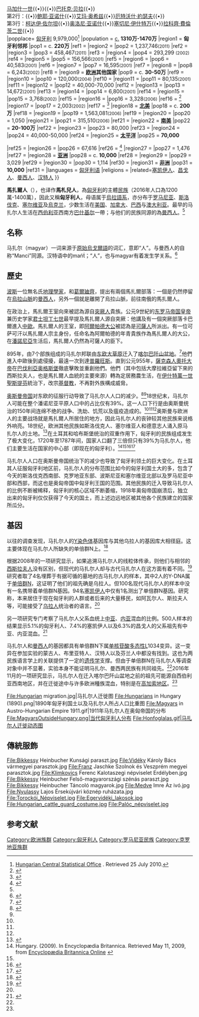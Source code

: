 {{NoteTA
|1=zh-hans:马扎尔; zh-hant:馬扎爾
|2=zh-hans:乌拉尔; zh-hant:烏拉
}}
{{Infobox Ethnic group
|group      = 馬扎爾人<br/>{{Lang|hu|magyarok}}
|image      = [[File:Hng2_2.jpg|300px]]
|caption = <small>第1行：[[伊什特万一世|伊什特万一世]]{{•}}[[马加什一世|马加什一世]]{{•}}{{link-en|拜特伦·伽柏|Gábor Bethlen}}{{•}}[[巴托克·贝拉|巴托克·贝拉]]{{•}}{{link-en|胡贡瑙伊·薇尔默|Vilma Hugonnai}}<br />第2行：{{link-en|琼特瓦里·科什特考·蒂沃多尔|Tivadar Kosztka Csontváry}}{{•}}[[鲍耶·亚诺什|鲍耶·亚诺什]]{{•}}[[艾玛·奥希兹|艾玛·奥希兹]]{{•}}[[厄特沃什·約瑟夫|厄特沃什·約瑟夫]]{{•}}{{link-en|厄特沃什·罗兰|Loránd Eötvös}}<br />第3行：[[柯达伊·佐尔坦|柯达伊·佐尔坦]]{{•}}[[奥洛尼·亚诺什|奥洛尼·亚诺什]]{{•}}[[塞切尼·伊什特万|塞切尼·伊什特万]]{{•}}[[拉科齊·費倫茨二世|拉科齊·費倫茨二世]]{{•}}{{link-en|洛博尔佛尔维·罗佐|Róza Laborfalvi}}<br /></small>
|popplace={{Flag icon|Hungary}} [[匈牙利|匈牙利]] 9,979,000<ref name="KSH">[http://portal.ksh.hu/pls/ksh/docs/hun/xstadat/xstadat_evkozi/e_wdsd001a.html Hungarian Central Statistical Office] {{Wayback|url=http://portal.ksh.hu/pls/ksh/docs/hun/xstadat/xstadat_evkozi/e_wdsd001a.html |date=20200510163317 }}. Retrieved 25 July 2010.</ref>
|population = [[Circa|c.]] '''1310万-1470万''' <!--by adding the numbers below-->
|region1    = '''匈牙利邻邦'''
|pop1       = c. '''220万'''
|ref1       =
|region2    = {{ROU}}
|pop2       = 1,237,746{{spaces|2}}<small>(2011)</small>
|ref2       = {{lower|<ref name="insse3">{{ro icon}} [http://www.recensamantromania.ro/wp-content/uploads/2012/02/Comunicat_DATE_PROVIZORII_RPL_2011.pdf "Comunicat de presă privind rezultatele provizorii ale Recensământului Populaţiei şi Locuinţelor – 2011"] {{Wayback|url=http://www.recensamantromania.ro/wp-content/uploads/2012/02/Comunicat_DATE_PROVIZORII_RPL_2011.pdf |date=20190802060014 }}, at the 2011 Romanian census site; accessed February 11, 2012</ref>}}
|region3    = {{SVK}}
|pop3       = 458,467{{spaces|2}}<small>(2011)</small>
|ref3       = {{lower|<ref name="SlovH">2001 Slovakian Census</ref>}}
|region4    = {{SRB}}
|pop4       =  293,299 {{spaces|2}}<small>(2002)</small>
|ref4       = {{lower|<ref name="SerbiaH">2002 Serbian Census</ref>}}
|region5    = {{UKR}}
|pop5       = 156,566{{spaces|2}}<small>(2001)</small>
|ref5       = {{lower|<ref>[http://www.ukrcensus.gov.ua/eng/results/general/nationality/ National composition of population] {{webarchive|url=https://web.archive.org/web/20070706003257/http://www.ukrcensus.gov.ua/eng/results/general/nationality/ |date=2007-07-06 }}</ref>}}
|region6    = {{AUT}}
|pop6       = 40,583{{spaces|2}}<small>(2001)</small>
|ref6       = {{lower|<ref>[http://www.statistik.at/gz/umgangssprache1.pdf 2001 Austrian census] {{webarchive|url=https://web.archive.org/web/20050512113957/http://www.statistik.at/gz/umgangssprache1.pdf |date=2005-05-12 }}</ref>}}
|region7    = {{CRO}}
|pop7       = 16,595{{spaces|2}}<small>(2001)</small>
|ref7       = {{lower|<ref>[http://www.human-rights.hr/dokumenti/polozajnm.htm Položaj Nacionalnih Manjina U Republici Hrvatskoj - Zakonodavstvo I Praska] {{webarchive|url=https://web.archive.org/web/20070516060653/http://www.human-rights.hr/dokumenti/polozajnm.htm |date=2007-05-16 }}</ref>}}
|region8    = {{SLO}}
|pop8       = 6,243{{spaces|2}}<small>(2002)</small>
|ref8       = {{lower|<ref>[http://ec.europa.eu/education/policies/lang/languages/langmin/euromosaic/slov_en.pdf Slovenia] {{webarchive|url=https://web.archive.org/web/20060919155409/http://www.ec.europa.eu/education/policies/lang/languages/langmin/euromosaic/slov_en.pdf |date=2006-09-19 }}</ref>}}
|region9    = '''[[欧洲|欧洲]]其他国家'''
|pop9       = c. '''30-50万'''
|ref9       =
|region10   = {{GER}}
|pop10      = 120,000{{spaces|2}}<small>(2004)</small>
|ref10      = {{lower|<ref>[http://www.buod.de/D/kere-d.htm ''Bund Ungarischer Organisationen in Deutschland''] {{webarchive|url=https://web.archive.org/web/20060206070654/http://www.buod.de/D/kere-d.htm |date=2006-02-06 }}</ref>}}
|region11   = {{GBR}}
|pop11      = 80,135{{spaces|2}}<small>(2001)</small>
|ref11      =
|region12   = {{SWE}}
|pop12      = 40,000-70,000
|ref12      =
|region13   = {{CZE}}
|pop13      = 14,672{{spaces|2}}<small>(2001)</small>
|ref13      =  {{lower|<ref>[http://www.cvvm.cas.cz/upl/nase_spolecnost/100023s_Samanova-narodnost.pdf Národnost ve sčítání lidu v českých zemích] {{webarchive|url=https://www.webcitation.org/5qYIKgUlZ?url=http://www.cvvm.cas.cz/upl/nase_spolecnost/100023s_Samanova-narodnost.pdf |date=2010-06-17 }}</ref>}}
|region14   = {{TUR}}
|pop14      = 6,800{{spaces|2}}<small>(2001)</small>
|ref14      = {{lower|<ref name="census"/>}}
|region15   = {{RUS}}
|pop15      = 3,768{{spaces|2}}<small>(2002)</small>
|ref15      = {{lower|<ref>[https://web.archive.org/web/20081028221302/http://www.coe.int/t/e/human_rights/minorities/2._FRAMEWORK_CONVENTION_(MONITORING)/2._Monitoring_mechanism/3._State_Reports_and_UNMIK_Kosovo_Report/2._Second_cycle/PDF_2nd_SR_RussianFederation_en.pdf Russia Report to COE]</ref>}}
|region16   = {{IRL}}
|pop16      = 3,328{{spaces|2}}<small>(2006)</small>
|ref16      = <ref>{{Cite web |url=http://www.cso.ie/statistics/placebirthagegroup.htm |title=CSO Ireland - 2006 Census |accessdate=2012-10-15 |archive-date=2011-08-12 |archive-url=https://web.archive.org/web/20110812062733/http://www.cso.ie/statistics/placebirthagegroup.htm |dead-url=no }}</ref>
|region17   = {{MKD}}
|pop17      = 2,003{{spaces|2}}<small>(2002)</small>
|ref17      = <ref>{{Cite web |url=http://www.stat.gov.mk/english/glavna_eng.asp?br=18 |title=Republic of Macedonia - State Statistical Office<!-- Bot generated title --> |accessdate=2012-10-15 |archive-date=2004-06-21 |archive-url=https://web.archive.org/web/20040621055714/http://www.stat.gov.mk/english/glavna_eng.asp?br=18 |dead-url=no }}</ref>
|region18   = '''[[北美|北美]]'''
|pop18      = c. '''200万'''
|ref18      =
|region19   = {{USA}}
|pop19      = 1,563,081{{spaces|2}}<small>(2006)</small>
|ref19      = {{lower|<ref name="census">{{Cite web |url=http://factfinder.census.gov/servlet/DTTable?_bm=y&-state=dt&-context=dt&-reg=DEC_2000_SF4_U_PCT001%3A001%7C547%3B&-ds_name=ACS_2006_EST_G00_&-TABLE_NAMEX=&-ci_type=A&-mt_name=ACS_2006_EST_G2000_B04003&-CONTEXT=dt&-tree_id=4001&-all_geo_types=N&-redoLog=true&-geo_id=01000US&-search_results=01000US&-format=&-_lang=en |title=2006 community survey |accessdate=2020-09-22 |archive-date=2011-11-10 |archive-url=https://web.archive.org/web/20111110180938/http://factfinder.census.gov/servlet/DTTable?_bm=y&-state=dt&-context=dt&-reg=DEC_2000_SF4_U_PCT001%3A001%7C547%3B&-ds_name=ACS_2006_EST_G00_&-TABLE_NAMEX=&-ci_type=A&-mt_name=ACS_2006_EST_G2000_B04003&-CONTEXT=dt&-tree_id=4001&-all_geo_types=N&-redoLog=true&-geo_id=01000US&-search_results=01000US&-format=&-_lang=en |dead-url=yes }}</ref>}}
|region20   = {{PUR}}
|pop20     = 1,050
|region21   = {{CAN}}
|pop21      = 315,510{{spaces|2}}<small>(2006)</small>
|ref21      = {{lower|<ref>{{Cite web |url=http://www12.statcan.ca/english/census06/data/topics/RetrieveProductTable.cfm?ALEVEL=3&APATH=3&CATNO=&DETAIL=0&DIM=&DS=99&FL=0&FREE=0&GAL=0&GC=99&GK=NA&GRP=1&IPS=&METH=0&ORDER=1&PID=92333&PTYPE=88971&RL=0&S=1&ShowAll=No&StartRow=1&SUB=801&Temporal=2006&Theme=80&VID=0&VNAMEE=&VNAMEF= |title=The 2006 census |accessdate=2012-10-15 |archive-date=2018-12-25 |archive-url=https://web.archive.org/web/20181225063538/http://www12.statcan.ca/english/census06/data/topics/RetrieveProductTable.cfm?ALEVEL=3&APATH=3&CATNO=&DETAIL=0&DIM=&DS=99&FL=0&FREE=0&GAL=0&GC=99&GK=NA&GRP=1&IPS=&METH=0&ORDER=1&PID=92333&PTYPE=88971&RL=0&S=1&ShowAll=No&StartRow=1&SUB=801&Temporal=2006&Theme=80&VID=0&VNAMEE=&VNAMEF= |dead-url=no }}</ref>}}
|region22   = '''[[南美|南美]]'''
|pop22      = '''20-100万'''
|ref22      = {{lower|<ref name="census"/>}}
|region23   = {{BRA}}
|pop23      = 80,000
|ref23      = {{lower|<ref>[http://epoca.globo.com/edic/214/soci1a.htm Revista Época Edição 214 24 June 2002<!-- Bot generated title -->] {{webarchive|url=https://web.archive.org/web/20130703152615/http://epoca.globo.com/edic/214/soci1a.htm |date=2013-07-03 }}</ref>}}
|region24   = {{ARG}}
|pop24      = 40,000-50,000
|ref24      = {{lower|<ref>{{Cite web |url=http://www.mfa.gov.hu/kulkepviselet/AR/es/ar_magyaro_a_vilagban/ar_moavilagban_arg.htm |title=Hungarian Embassy in Buenos Aires 20 June 2009<!-- Bot generated title --> |accessdate=2012-10-15 |archive-date=2015-06-30 |archive-url=https://web.archive.org/web/20150630064635/http://www.mfa.gov.hu/kulkepviselet/AR/es/ar_magyaro_a_vilagban/ar_moavilagban_arg.htm |dead-url=no }}</ref>}}
|region25   = '''[[太平洋|太平洋]]'''{{spaces|2}}
|pop25      = '''70,000'''</div>
|ref25      = {{lower|<ref name="census"/>}}
|region26   = {{AUS}}
|pop26      = 67,616
|ref26      = <ref>{{Cite web |url=http://www.abs.gov.au/ausstats |title=Australian Bureau of Statistics (Census 2006)<!-- Bot generated title --> |accessdate=2012-10-15 |archive-date=2018-09-13 |archive-url=https://web.archive.org/web/20180913215740/http://www.abs.gov.au/ausstats |dead-url=no }}</ref>
|region27   = {{NZL}}
|pop27      = 1,476
|ref27      =
|region28   = '''[[亚洲|亚洲]]'''
|pop28      = c. '''10,000'''
|ref28      =
|region29   = {{THA}}
|pop29      = 3,029
|ref29      =
|region30   = {{PHL}}
|pop30      = 1,114
|ref30      =
|region31   = '''[[非洲|非洲]]'''
|pop31      = '''10,000'''
|ref31      = {{lower|<ref name="census"/>}}
|languages  = [[匈牙利语|匈牙利语]]
|religions  =
{{{!}} align="center" style="background:transparent; text-align:left;"
{{!}}style="width:30em;"{{!}} 主要为[[罗马天主教|罗马天主教]]和[[新教|新教]]{{smaller|（[[归正宗|归正宗]]和[[信义宗|信义宗]]为主；也有[[一位论派|一位论派]]）}}，小部分[[东仪天主教|东仪天主教]]、[[犹太教|犹太教]]和[[无宗教|无宗教]]。</tr>
{{!}}}
|related=[[塞凯伊人|塞凯伊人]]、[[昌戈人|昌戈人]]、[[曼西人|曼西人]]、[[汉特人|汉特人]]
}}

'''馬扎爾人'''（{{Lang-hu|magyarok}}），也译作'''馬札兒人'''，為[[匈牙利|匈牙利]]的主體[[民族|民族]]（2016年人口為1200萬-1400萬），因此又稱'''匈牙利人'''，母语属于[[烏拉語系|烏拉語系]]，亦分布于[[罗马尼亚|罗马尼亚]]、[[斯洛伐克|斯洛伐克]]、[[塞尔维亚|塞尔维亚]]及[[烏克兰|烏克兰]]，少数生活在[[美国|美国]]、[[加拿大|加拿大]]、[[巴西|巴西]]与[[澳大利亚|澳大利亚]]。最早的马扎尔人生活在[[西伯利亚|西伯利亚]]西南方[[巴什基尔|巴什基尔]]一帶；与他们的民族同源的為[[曼西人|曼西人]]。<ref name=":0" />

== 名称 ==
马扎尔（magyar）一词来源于[[乌戈尔语支|原始烏戈爾語]]的词汇{{lang|hu|mańćɜ}}，意即“人”。与曼西人的自称“Manci”同源。汉特语中的mańt́；“人”，也与magyar有着发生学关系。<ref>{{Cite web|url=http://www.uralonet.nytud.hu/eintrag.cgi?id_eintrag=1799|title=Uralonet UEW № 1799|accessdate=2018-07-20|author=|date=|publisher=|archive-date=2021-04-07|archive-url=https://web.archive.org/web/20210407221203/http://www.uralonet.nytud.hu/eintrag.cgi?id_eintrag=1799|dead-url=no}}</ref>

==歷史==
[[波斯|波斯]]一位無名氏[[地理學家|地理學家]]，和[[葛爾廸齊|葛爾廸齊]]，提出有兩個馬扎爾部落：一個是仍然停留在[[烏拉山脈|烏拉山脈]]的[[曼西人|曼西人]]，另外一個就是離開了烏拉山脈，前往南俄的馬扎爾人。

在政治上，馬扎爾王室向來被認為源自[[突厥人|突厥人]]貴族。公元9世紀的[[东罗马帝国|东罗马帝国]][[拜占庭皇帝列表|皇帝]]兼历史学家[[君士坦丁七世|君士坦丁七世]]最早提及馬扎爾人源自突厥：他講及有一個突厥部落卡巴爾進入[[中歐|中歐]]。馬扎爾人的王室，即[[阿爾帕德大公|阿爾帕德大公]]被認為是[[可薩人|可薩人]]所派出。有一位可萨可汗以馬扎爾人宗主身份，任命名為阿爾帕德的年青貴族作為馬扎爾人的大公，在[[潘諾尼亞|潘諾尼亞]]生活后，馬扎爾人仍然為可薩人的臣下。

895年，由7个部族组成的马扎尔邦联由[[東歐大草原|东欧大草原]]迁入了[[潘諾尼亞平原|喀尔巴阡山盆地]]。<ref name=":1">{{Cite web|url=https://www.ncbi.nlm.nih.gov/pubmed/27803981|title=Genetic structure of the early Hungarian conquerors inferred from mtDNA haplotypes and Y-chromosome haplogroups in a small cemetery.|accessdate=2018-07-15|author=Neparáczki E et al|date=2016-11-01|publisher=US National Library of Medicine, National Institutes of Health|archive-date=2020-04-10|archive-url=https://web.archive.org/web/20200410085133/https://www.ncbi.nlm.nih.gov/pubmed/27803981|dead-url=no}}</ref>他們進入中歐後到處侵擾，最遠一次到達[[普羅旺斯|普羅旺斯]]。直到公元955年，[[薩克森人|薩克森人]][[奧托大帝|奧托大帝]]在[[巴伐利亞|巴伐利亞]][[奥格斯堡|奥格斯堡]]徹底擊敗並重創他們。他們（其中包括大摩拉維亞留下來的西斯拉夫人，也是馬扎爾人血統的主要來源）轉為定居務農生活，在[[伊什特萬一世|伊什特萬一世]][[聖斯提芬|聖斯提芬]]統治下，改宗[[基督教|基督教]]，不再對外族構成威脅。

[[奥斯曼帝国|奥斯曼帝国]]对东欧的征服行动导致了马扎尔人人口的减少。<ref name="Hungary">{{cite book|title=A Country Study: Hungary|publisher=Federal Research Division, [[Library_of_Congress|Library of Congress]]|url=http://lcweb2.loc.gov/cgi-bin/query/r?frd/cstdy:@field(DOCID+hu0028)|accessdate=2009-03-06|archive-date=2020-04-11|archive-url=https://web.archive.org/web/20200411024422/http://lcweb2.loc.gov/cgi-bin/query/r?frd%2Fcstdy%3A%40field%28DOCID+hu0028%29|dead-url=no}}</ref><ref name=Steven/>18世纪末，马扎尔人可能在整个潘诺尼亚平原人口中的占比仅有39%。这一人口下行是由奥斯曼统治的150年间连绵不绝的战争、洗劫、饥荒以及瘟疫造成的。<ref name=Britannica2/><ref name="Hungary"/><ref name=Steven/>奥斯曼与欧洲人的主要战场就是馬扎爾人所居住的地方，因此马扎尔人的丧钟较其他民族来说格外响亮。18世纪，欧洲其他民族如斯洛伐克人、塞尔维亚人和德意志人涌入原马扎尔人的土地。<ref name="Macartney1962">{{citation|last=Macartney|first=Carlile Aylmer|authorlink=Carlile Aylmer Macartney|title=Hungary; A short history|url=http://mek.niif.hu/02000/02086/02086.htm|accessdate=2016-08-03|year=1962|publisher=University Press|chapter=5. The Eighteenth Century|archive-date=2021-04-07|archive-url=https://web.archive.org/web/20210407221220/http://mek.niif.hu/02000/02086/02086.htm|dead-url=no}}</ref>在土耳其和哈布斯堡统治的双重作用下，匈牙利的民族组成发生了极大变化，1720年至1787年间，国家人口翻了三倍但只有39%为马扎尔人，他们主要生活在国家的中心部（即现在的匈牙利）。<ref name=Britannica2>Hungary. (2009). In Encyclopædia Britannica. Retrieved May 11, 2009, from [http://www.britannica.com/EBchecked/topic/276730/Hungary Encyclopædia Britannica Online] {{Wayback|url=http://www.britannica.com/EBchecked/topic/276730/Hungary |date=20081227020406 }}</ref><ref name="Hungary"/><ref name="boundary">{{cite web|title=''International Boundary Study'' – No. 47 – April 15, 1965 – Hungary – Romania (Rumania) Boundary|publisher=US Bureau of Intelligence and Research|url=http://archive.law.fsu.edu/library/collection/LimitsinSeas/IBS047.pdf|deadurl=yes|archiveurl=https://web.archive.org/web/20151001050145/http://archive.law.fsu.edu/library/collection/LimitsinSeas/IBS047.pdf|archivedate=2015-10-01}}</ref><ref name=Steven>{{cite web| author= Steven W. Sowards| title= Twenty-Five Lectures on Modern Balkan History (The Balkans in the Age of Nationalism), Lecture 4: Hungary and the limits of Habsburg authority| url= http://staff.lib.msu.edu/sowards/balkan/lecture4.html| work= | publisher= Michigan State University Libraries| accessdate= 2009-05-11| archive-date= 2020-04-11| archive-url= https://web.archive.org/web/20200411024441/http://staff.lib.msu.edu/sowards/balkan/lecture4.html| dead-url= no}}</ref>

马扎尔人人口在奥斯曼帝国统治下的减少也导致了匈牙利领土的巨大变化。在土耳其人征服匈牙利地区前，马扎尔人的分布范围比如今的匈牙利国土大的多，包含了今天的斯洛伐克西南部、克罗地亚东部、波斯尼亚和塞尔维亚北部以及罗马尼亚中部和西部，而这也是奥匈帝国中匈牙利王国的范围。其他民族的迁入导致马扎尔人的比例不断被稀释，匈牙利的核心区域不断萎缩，1918年奥匈帝国崩溃后，独立出来的匈牙利仅仅获得了今天的国土，而上述边远地区被其他各个民族建立的国家所瓜分。

== 基因 ==
以往的调查发现，马扎尔人的[[Y染色體|Y染色体]]基因库与其他乌拉人的基因库大相径庭。这主要体现在马扎尔人所缺失的单倍群N上。<ref name=":0">{{Cite web|url=https://www.ncbi.nlm.nih.gov/pubmed/25258186|title=Y-SNP L1034: limited genetic link between Mansi and Hungarian-speaking populations.|accessdate=2018-07-15|author=Fehér T et al|date=2014-09-26|publisher=National Center for Biotechnology Information|archive-date=2020-04-10|archive-url=https://web.archive.org/web/20200410085206/https://www.ncbi.nlm.nih.gov/pubmed/25258186|dead-url=no}}</ref>

根据2008年的一项研究显示，如果追溯马扎尔人的线粒体传承，则他们与相邻的[[西斯拉夫民族|西斯拉夫人]]没有区别，但现代的马扎尔人却与古代马扎尔人在这方面有着不同。<ref name="csanyi">{{cite journal|last1=Csányi|first1=B.|last2=Bogácsi-Szabó|first2=E.|last3=Tömöry|first3=Gy.|last4=Czibula|first4=Á.|last5=Priskin|first5=K.|last6=Csõsz|first6=A.|last7=Mende|first7=B.|last8=Langó|first8=P.|last9=Csete|first9=K.|last10=Zsolnai|first10=A.|last11=Conant|first11=E. K.|last12=Downes|first12=C. S.|last13=Raskó|first13=I.|title=Y-Chromosome Analysis of Ancient Hungarian and Two Modern Hungarian-Speaking Populations from the Carpathian Basin|journal=Annals of Human Genetics|date=2008-07-01|volume=72|issue=4|pages=519–534|doi=10.1111/j.1469-1809.2008.00440.x|url=http://onlinelibrary.wiley.com/doi/10.1111/j.1469-1809.2008.00440.x/full|language=en|issn=1469-1809|pmid=18373723|access-date=2018-07-14|archive-date=2017-10-19|archive-url=https://web.archive.org/web/20171019165403/http://onlinelibrary.wiley.com/doi/10.1111/j.1469-1809.2008.00440.x/full|dead-url=no}}</ref>研究者取了4名埋葬于有据可循的墓地的古马扎尔人的样本，其中2人的Y-DNA属于[[单倍群N|单倍群N]]，这证明了他们的祖先确是乌拉人。但100名现代马扎尔人的样本中没有一名携带着单倍群N基因。94名[[塞凯伊人|塞凯伊人]]中仅有1名测出了单倍群N基因。研究称，本来居住于现在匈牙利的人群或者后来的大量移民，如阿瓦尔人、斯拉夫人等，可能接受了[[乌拉尔语系|乌拉人]]统治者的语言。<ref name="csanyi"/>

另一项研究专门考察了马扎尔人父系血统上[[中亚|中亚]]、[[内亚|内亚]]混血的比例。500人样本的结果显示5.1%的匈牙利人、7.4%的塞凯伊人以及6.3%的昌戈人的父系祖先有中亚、内亚混血。<ref>{{cite web|url=https://www.researchgate.net/publication/268689832_Testing_Central_and_Inner_Asian_admixture_among_contemporary_Hungarians|title=Testing Central and Inner Asian admixture among contemporary Hungarians (PDF Download Available)|website=ResearchGate|accessdate=2017-08-18|archive-date=2019-05-14|archive-url=https://web.archive.org/web/20190514020138/https://www.researchgate.net/publication/268689832_Testing_Central_and_Inner_Asian_admixture_among_contemporary_Hungarians|dead-url=no}}</ref>

马扎尔人和[[曼西人|曼西人]]的基因都具有单倍群N下属[[單核苷酸多態性|单核苷酸多态性]]L1034变异。这一变异在参加实验的蒙古人、布里亚特人、汉特人以及芬兰人中都没有找到。这也为两民族语言学上的关联提供了一定的[[遗传学|遗传学]]支撑。但由于单倍群N在马扎尔人等调查对象中并不显著，实验本身不能证明马扎尔、曼西两民族有共同祖先。<ref name=":0" />2016年11月的一项研究显示，马扎尔人在迁入喀尔巴阡山盆地之前的祖先可能源自西伯利亚西南地区，并在迁徙途中与许多欧洲種族混血，特别是在[[高加索|高加索地区]]。<ref name=":1" />

<gallery>
File:Hungarian migration.jpg|马扎尔人迁徙图
File:Hungarians in Hungary (1890).png|1890年匈牙利国土以及马扎尔人所占人口比重图
File:Magyars in Austro-Hungarian Empire 1911.gif|1911年马扎尔人在奥匈帝国的分布
File:MagyarsOutsideHungary.png|当代匈牙利人分布
File:Honfoglalas.gif|马扎尔人迁徙动态图
</gallery>

==傳統服飾==
<gallery>
File:Bikkessy Heinbucher Kunsági paraszt.jpg
File:Vidéky Károly Bács vármegyei parasztok.jpg
File:Franz Jaschke Szolnok és Veszprém megyei parasztok.jpg
File:Klimkovics Ferenc Kalotaszegi népviselet Erdélyben.jpg
File:Bikkessy Heinbucher Felső-magyarországi szénás paraszt.jpg
File:Bikkessy Heinbucher Táncoló magyarok.jpg
File:Medve Imre Az ivó.jpg
File:Nyulassy Lajos Érsekújvári köznép ruházata.jpg
File:Torockói_Népviselet.jpg
File:Egervidéki_lakosok.jpg
File:Hungarian_cattle_guard_costume.jpg
File:Palóc_népviselet.jpg
</gallery>
== 参考文献 ==
{{Reflist|30em}}

{{Uralic peoples}}

[[Category:欧洲族群|Category:欧洲族群]]
[[Category:匈牙利人|Category:匈牙利人]]
[[Category:罗马尼亚民族|Category:罗马尼亚民族]]
[[Category:克罗地亚族群|Category:克罗地亚族群]]